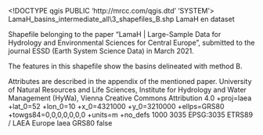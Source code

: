 <!DOCTYPE qgis PUBLIC 'http://mrcc.com/qgis.dtd' 'SYSTEM'>
<qgis version="3.4.15-Madeira">
  <identifier>LamaH\B_basins_intermediate_all\3_shapefiles\Basins_B.shp</identifier>
  <parentidentifier>LamaH</parentidentifier>
  <language>en</language>
  <type>dataset</type>
  <title>Basins_B.shp</title>
  <abstract>Shapefile belonging to the paper "LamaH | Large-Sample Data for Hydrology and Environmental Sciences for Central Europe", submitted to the journal ESSD (Earth System Science Data) in March 2021.

The features in this shapefile show the basins delineated with method B.

Attributes are described in the appendix of the mentioned paper.</abstract>
  <contact>
    <name>University of Natural Resources and Life Sciences, Institute for Hydrology and Water Management (HyWa), Vienna</name>
    <organization></organization>
    <position></position>
    <voice></voice>
    <fax></fax>
    <email></email>
    <role></role>
  </contact>
  <links>
    <link url="https://doi.org/10.5281/zenodo.4525244" format="" type="download" mimeType="" name="Zenodo" description="" size=""/>
  </links>
  <fees></fees>
  <license>Creative Commons Attribution 4.0</license>
  <encoding></encoding>
  <crs>
    <spatialrefsys>
      <proj4>+proj=laea +lat_0=52 +lon_0=10 +x_0=4321000 +y_0=3210000 +ellps=GRS80 +towgs84=0,0,0,0,0,0,0 +units=m +no_defs</proj4>
      <srsid>1000</srsid>
      <srid>3035</srid>
      <authid>EPSG:3035</authid>
      <description>ETRS89 / LAEA Europe</description>
      <projectionacronym>laea</projectionacronym>
      <ellipsoidacronym>GRS80</ellipsoidacronym>
      <geographicflag>false</geographicflag>
    </spatialrefsys>
  </crs>
  <extent>
    <spatial maxx="4930898.93960000015795231" maxy="3038515.41930000018328428" miny="2580301.9678000002168119" maxz="0" dimensions="2" minx="4183467.38359999982640147" minz="0" crs="EPSG:3035"/>
    <temporal>
      <period>
        <start></start>
        <end></end>
      </period>
    </temporal>
  </extent>
</qgis>

